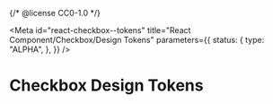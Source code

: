 {/* @license CC0-1.0 */}


<Meta
  id="react-checkbox--tokens"
  title="React Component/Checkbox/Design Tokens"
  parameters={{
    status: {
      type: "ALPHA",
    },
  }}
/>

# Checkbox Design Tokens

<ComponentTokensSection tokens={tokens} definition={tokensDefinition} component="utrecht-checkbox" />
